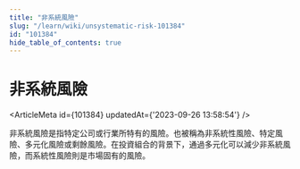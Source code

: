 ```yaml
---
title: "非系統風險"
slug: "/learn/wiki/unsystematic-risk-101384"
id: "101384"
hide_table_of_contents: true
---
```



# 非系統風險

<ArticleMeta id={101384} updatedAt={'2023-09-26 13:58:54'} />
<div className='border-solid border-b border-t-0 my-4 border-[var(--ifm-color-gray-300)]' />

非系統風險是指特定公司或行業所特有的風險。也被稱為非系統性風險、特定風險、多元化風險或剩餘風險。在投資組合的背景下，通過多元化可以減少非系統風險，而系統性風險則是市場固有的風險。
